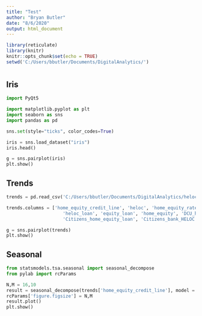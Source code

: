 ---
title: "Test"
author: "Bryan Butler"
date: "8/6/2020"
output: html_document
---

```{r setup, include=FALSE}
library(reticulate)
library(knitr)
knitr::opts_chunk$set(echo = TRUE)
setwd('C:/Users/bbutler/Documents/DigitalAnalytics/')
```


# {.tabset .tabset-fade .tabset-pills}


<style>
  .main-container {
    max-width: 1200px !important;
    margin-left: auto;
    margin-right: auto;
  }
</style>






## Iris
```{python loadsns}
import PyQt5

import matplotlib.pyplot as plt
import seaborn as sns
import pandas as pd

sns.set(style="ticks", color_codes=True)
```

```{python iris}
iris = sns.load_dataset("iris")
iris.head()
```


```{python plotiris}
g = sns.pairplot(iris)
plt.show()
```


## Trends
```{python loadPandasData}
trends = pd.read_csv('C:/Users/bbutler/Documents/DigitalAnalytics/heloc_trends.csv', index_col='date', parse_dates = True)

trends.columns = ['home_equity_credit_line', 'heloc', 'home_equity_rate',
                     'heloc_loan', 'equity_loan', 'home_equity', 'DCU_home_equity_loan',
                     'Citizens_home_equity_loan', 'Citizens_bank_HELOC']
```                     


  
```{python plotTrends}
g = sns.pairplot(trends)
plt.show()
```



## Seasonal
```{python}
from statsmodels.tsa.seasonal import seasonal_decompose
from pylab import rcParams

N,M = 16,10
result = seasonal_decompose(trends['home_equity_credit_line'], model = 'additive', period=7)
rcParams['figure.figsize'] = N,M
result.plot()
plt.show()

```



